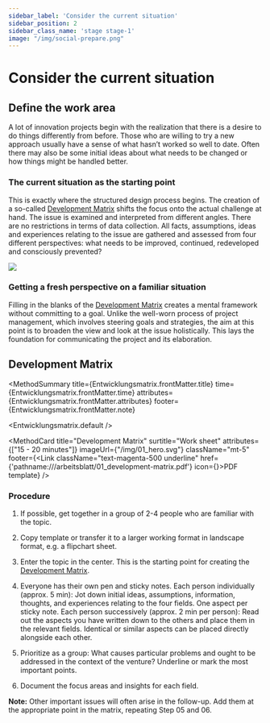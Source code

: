 ```yaml
---
sidebar_label: 'Consider the current situation'
sidebar_position: 2
sidebar_class_name: 'stage stage-1'
image: "/img/social-prepare.png"
---
```



# Consider the current situation

## Define the work area

A lot of innovation projects begin with the realization that there is a desire to do things differently from before. Those who are willing to try a new approach usually have a sense of what hasn’t worked so well to date. Often there may also be some initial ideas about what needs to be changed or how things might be handled better.

### The current situation as the starting point

This is exactly where the structured design process begins. The creation of a so-called [Development Matrix](#development-matrix) shifts the focus onto the actual challenge at hand. The issue is examined and interpreted from different angles. There are no restrictions in terms of data collection. All facts, assumptions, ideas and experiences relating to the issue are gathered and assessed from four different perspectives: what needs to be improved, continued, redeveloped and consciously prevented?

<img src="/img/01_ist_zustand_betrachten.svg" className="w-64 mx-auto aspect-square" aria-hidden />

### Getting a fresh perspective on a familiar situation

Filling in the blanks of the [Development Matrix](#development-matrix) creates a mental framework without committing to a goal. Unlike the well-worn process of project management, which involves steering goals and strategies, the aim at this point is to broaden the view and look at the issue holistically. This lays the foundation for communicating the project and its elaboration.

## Development Matrix

<MethodSummary
  title={Entwicklungsmatrix.frontMatter.title}
  time={Entwicklungsmatrix.frontMatter.time}
  attributes={Entwicklungsmatrix.frontMatter.attributes}
  footer={Entwicklungsmatrix.frontMatter.note}
>
  <Entwicklungsmatrix.default />
</MethodSummary>

<MethodCard
  title="Development Matrix"
  surtitle="Work sheet"
  attributes={["15 - 20 minutes"]}
  imageUrl={"/img/01_hero.svg"}
  className="mt-5"
  footer={<Link className="text-magenta-500 underline" href={'pathname:///arbeitsblatt/01_development-matrix.pdf'} icon={<EditIcon className="w-3 h-3 text-inherit" />}>PDF template</Link>}
/>

### Procedure

1. If possible, get together in a group of 2-4 people who are familiar with the topic.

2. Copy template or transfer it to a larger working format in landscape format, e.g. a flipchart sheet.

3. Enter the topic in the center. This is the starting point for creating the [Development Matrix](#development-matrix).

4. Everyone has their own pen and sticky notes. Each person individually (approx. 5 min): Jot down initial ideas, assumptions, information, thoughts, and experiences relating to the four fields. One aspect per sticky note. Each person successively (approx. 2 min per person): Read out the aspects you have written down to the others and place them in the relevant fields. Identical or similar aspects can be placed directly alongside each other.

5. Prioritize as a group: What causes particular problems and ought to be addressed in the context of the venture? Underline or mark the most important points.

6. Document the focus areas and insights for each field.

<Hint><b>Note:</b> Other important issues will often arise in the follow-up. Add them at the appropriate point in the matrix, repeating Step 05 and 06.</Hint>


